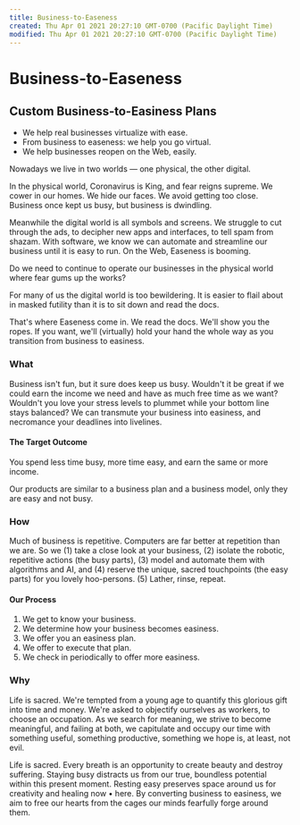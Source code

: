 ```yaml
---
title: Business-to-Easeness
created: Thu Apr 01 2021 20:27:10 GMT-0700 (Pacific Daylight Time)
modified: Thu Apr 01 2021 20:27:10 GMT-0700 (Pacific Daylight Time)
---
```


# Business-to-Easeness

## Custom Business-to-Easiness Plans

- We help real businesses virtualize with ease.
- From business to easeness: we help you go virtual.
- We help businesses reopen on the Web, easily.

Nowadays we live in two worlds — one physical, the other digital.

In the physical world, Coronavirus is King, and fear reigns supreme. We cower in our homes. We hide our faces. We avoid getting too close. Business once kept us busy, but business is dwindling.

Meanwhile the digital world is all symbols and screens. We struggle to cut through the ads, to decipher new apps and interfaces, to tell spam from shazam. With software, we know we can automate and streamline our business until it is easy to run. On the Web, Easeness is booming.

Do we need to continue to operate our businesses in the physical world where fear gums up the works?

For many of us the digital world is too bewildering. It is easier to flail about in masked futility than it is to sit down and read the docs.

That's where Easeness come in. We read the docs. We'll show you the ropes. If you want, we'll (virtually) hold your hand the whole way as you transition from business to easiness.

### What

Business isn't fun, but it sure does keep us busy. Wouldn't it be great if we could earn the income we need and have as much free time as we want? Wouldn't you love your stress levels to plummet while your bottom line stays balanced? We can transmute your business into easiness, and necromance your deadlines into livelines.

#### The Target Outcome

You spend less time busy, more time easy, and earn the same or more income.

Our products are similar to a business plan and a business model, only they are easy and not busy.

### How

Much of business is repetitive. Computers are far better at repetition than we are. So we (1) take a close look at your business, (2) isolate the robotic, repetitive actions (the busy parts), (3) model and automate them with algorithms and AI, and (4) reserve the unique, sacred touchpoints (the easy parts) for you lovely hoo-persons. (5) Lather, rinse, repeat.

#### Our Process

1. We get to know your business.
2. We determine how your business becomes easiness.
3. We offer you an easiness plan.
4. We offer to execute that plan.
5. We check in periodically to offer more easiness.

### Why

Life is sacred. We're tempted from a young age to quantify this glorious gift into time and money. We're asked to objectify ourselves as workers, to choose an occupation. As we search for meaning, we strive to become meaningful, and failing at both, we capitulate and occupy our time with something useful, something productive, something we hope is, at least, not evil.

Life is sacred. Every breath is an opportunity to create beauty and destroy suffering. Staying busy distracts us from our true, boundless potential within this present moment. Resting easy preserves space around us for creativity and healing now • here. By converting business to easiness, we aim to free our hearts from the cages our minds fearfully forge around them.
